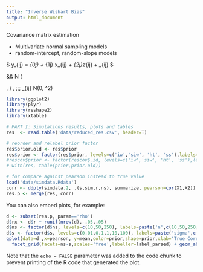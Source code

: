 ```yaml
---
title: "Inverse Wishart Bias"
output: html_document
---
```


Covariance matrix estimation  

* Multivariate normal sampling models 
* random-intercept, random-slope models 

$ 
y_{ij} = \beta_{0j} + \beta_{1j} x_{ij} + \beta_{2j}z_{ij} + \epsilon_{ij} 
$


\begin{pmatrix} \beta_{0j} \\ \beta_{1j} \\ \beta_{2j} \end{pmatrix} &\sim&  N \left( \begin{pmatrix} \mu_{0} \\ \mu_{1} \\ \mu_{2} \end{pmatrix} , \Sigma \right) , \;\;\; \epsilon_{ij} \sim N(0, \sigma^2) 



```r
library(ggplot2)
library(plyr)
library(reshape2)
library(xtable)
```



```r
# PART I: Simulations results, plots and tables
res  <- read.table('data/reduced_res.csv', header=T)

# reorder and relabel prior factor
res$prior.old <- res$prior
res$prior <- factor(res$prior, levels=c('iw','siw', 'ht', 'ss'),labels=c('IW','SIW', 'HIWht', 'BMMmu'))
#rescov$prior <- factor(rescov$.id, levels=c('iw','siw', 'ht', 'ss'),labels=c('IW','SIW', 'HIWht', 'BMMmu'))
# with(res, table(prior,prior.old))

# for compare against pearson instead to true value
load('data/simdata.Rdata')
corr <- ddply(simdata.2, .(s,sim,r,ns), summarize, pearson=cor(X1,X2))
res.p <- merge(res, corr)
```

You can also embed plots, for example:

```r
d <- subset(res.p, param=='rho')
d$rx <- d$r + runif(nrow(d),-.05,.05)
d$ns <- factor(d$ns, levels=c(10,50,250), labels=paste('n',c(10,50,250),sep='=='))
d$s <- factor(d$s, levels=c(0.01,0.1,1,10,100), labels=paste('sigma',c(0.01,0.1,1,10,100),sep='=='))
qplot(data=d ,x=pearson, y=mean,color=prior,shape=prior,xlab='True Correlation', ylab='Posterior Mean') + 
  facet_grid(facets=ns~s,scales='free',labeller=label_parsed) + geom_abline(1) + theme(legend.position= 'bottom') + scale_x_continuous(breaks=c(0,0.5,1))
```

Note that the `echo = FALSE` parameter was added to the code chunk to prevent printing of the R code that generated the plot.
